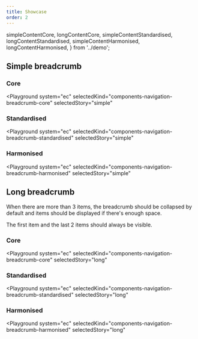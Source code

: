 ```yaml
---
title: Showcase
order: 2
---
```


  simpleContentCore,
  longContentCore,
  simpleContentStandardised,
  longContentStandardised,
  simpleContentHarmonised,
  longContentHarmonised,
} from '../demo';

## Simple breadcrumb

### Core

<Playground
  system="ec"
  selectedKind="components-navigation-breadcrumb-core"
  selectedStory="simple"
>
  <Html markup={simpleContentCore} />
</Playground>

### Standardised

<Playground
  system="ec"
  selectedKind="components-navigation-breadcrumb-standardised"
  selectedStory="simple"
>
  <Html markup={simpleContentStandardised} />
</Playground>

### Harmonised

<Playground
  system="ec"
  selectedKind="components-navigation-breadcrumb-harmonised"
  selectedStory="simple"
>
  <Html markup={simpleContentHarmonised} />
</Playground>

## Long breadcrumb

When there are more than 3 items, the breadcrumb should be collapsed by default and items should be displayed if there's enough space.

The first item and the last 2 items should always be visible.

### Core

<Playground
  system="ec"
  selectedKind="components-navigation-breadcrumb-core"
  selectedStory="long"
>
  <Html markup={longContentCore} />
</Playground>

### Standardised

<Playground
  system="ec"
  selectedKind="components-navigation-breadcrumb-standardised"
  selectedStory="long"
>
  <Html markup={longContentStandardised} />
</Playground>

### Harmonised

<Playground
  system="ec"
  selectedKind="components-navigation-breadcrumb-harmonised"
  selectedStory="long"
>
  <Html markup={longContentHarmonised} />
</Playground>
